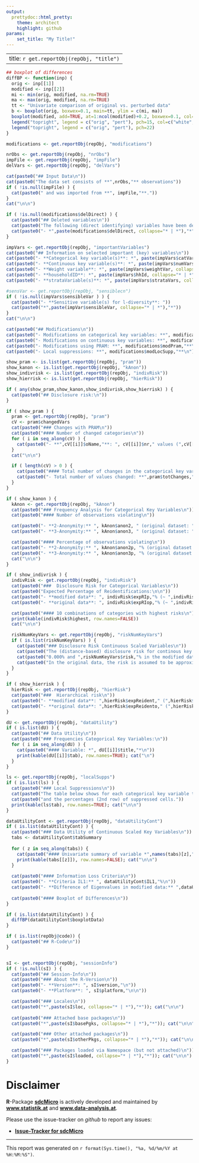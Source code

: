 ```yaml
---
output:
  prettydoc::html_pretty:
    theme: architect
    highlight: github
params: 
    set_title: "My Title!"
---
```


---
title: `r get.reportObj(repObj, "title")`
---

```r
## boxplot of differences
diffBP <- function(inp) {
  orig <- inp[[1]]
  modified <- inp[[2]]
  mi <- min(orig, modified, na.rm=TRUE)
  ma <- max(orig, modified, na.rm=TRUE)
  tt <- "Univariate comparison of original vs. perturbed data"
  b <- boxplot(orig, boxwex=0.1, main=tt, ylim = c(mi, ma))
  boxplot(modified, add=TRUE, at=1:ncol(modified)+0.2, boxwex=0.1, col="lightgrey", xaxt="n",xlab="")
  legend("topright", legend = c("orig", "pert"), pch=15, col=c("white", "lightgrey"))
  legend("topright", legend = c("orig", "pert"), pch=22)
}
```

```r
modifications <- get.reportObj(repObj, "modifications") 
```

```r
nrObs <- get.reportObj(repObj, "nrObs")
impFile <- get.reportObj(repObj, "impFile")
delVars <- get.reportObj(repObj, "delVars")

cat(paste0("## Input Data\n"))
cat(paste0("The data set consists of **",nrObs,"** observations"))
if ( !is.null(impFile) ) {
  cat(paste0(" and was imported from **", impFile,"**."))
} 
cat("\n\n")
```

```r
if ( !is.null(modifications$delDirect) ) {
  cat(paste0("## Deleted variables\n"))
  cat(paste0("The following (direct identifying) variables have been deleted from the data set:\n\n"))
  cat(paste0("- *",paste(modifications$delDirect, collapse="* | *"),"*"))
}
```

```r
impVars <- get.reportObj(repObj, "importantVariables")
cat(paste0("## Information on selected important (key) variables\n"))
cat(paste0("- **Categorical key variable(s)**: *", paste(impVars$catVars, collapse="* | *"),"*\n")) 
cat(paste0("- **Continuous key variable(s)**: *", paste(impVars$numVars, collapse="* | *"),"*\n")) 
cat(paste0("- **Weight variable**: *", paste(impVars$weightVar, collapse="* | *"),"*\n")) 
cat(paste0("- **householdID**: *", paste(impVars$hhId, collapse="* | *"),"*\n")) 
cat(paste0("- **strataVariable(s)**: *", paste(impVars$strataVars, collapse="* | *"),"*\n")) 

#sensVar <- get.reportObj(repObj, "sensiblecn")
if ( !is.null(impVars$sensibleVar ) ) {
  cat(paste0("- **Sensitive variable(s) for l-diversity**: "))
  cat(paste0("*",paste(impVar$sensibleVar, collapse="* | *"),"*"))
}
cat("\n\n")
```

```r
cat(paste0("## Modifications\n"))
cat(paste0("- Modifications on categorical key variables: **", modifications$modCat,"**\n"))
cat(paste0("- Modifications on continuous key variables: **", modifications$modNum,"**\n"))
cat(paste0("- Modifications using PRAM: **", modifications$modPram,"**\n"))
cat(paste0("- Local suppressions: **", modifications$modLocSupp,"**\n"))
```


```r
show_pram <- is.list(get.reportObj(repObj, "pram"))
show_kanon <- is.list(get.reportObj(repObj, "kAnon"))
show_indivrisk <- is.list(get.reportObj(repObj, "indivRisk"))
show_hierrisk <- is.list(get.reportObj(repObj, "hierRisk"))

if ( any(show_pram,show_kanon,show_indivrisk,show_hierrisk) ) {
  cat(paste0("## Disclosure risk:\n"))  
}
```


```r
if ( show_pram ) {
  pram <- get.reportObj(repObj, "pram")
  cV <- pram$changedVars
  cat(paste0("### Changes with PRAM\n"))
  cat(paste0("#### Number of changed categories\n")) 
  for ( i in seq_along(cV) ) {
    cat(paste0("- **",cV[[i]]$oName,"**: ", cV[[i]]$nr," values (",cV[[i]]$perc,"%) changed!\n"))
  }
  cat("\n\n")

  if ( length(cV) > 0 ) {
    cat(paste0("#### Total number of changes in the categorical key variables due to PRAM\n")) 
    cat(paste0("- Total number of values changed: **",pram$totChanges,"** (",pram$percChanges,"%)\n")) 
  }
}
```

```r
if ( show_kanon ) {
  kAnon <- get.reportObj(repObj, "kAnon")
  cat(paste0("### Frequency Analysis for Categorical Key Variables\n"))
  cat(paste0("#### Number of observations violating\n"))

  cat(paste0("- **2-Anonymity:** ", kAnon$anon2, " (original dataset: ",kAnon$anon2o,")\n"))
  cat(paste0("- **3-Anonymity:** ", kAnon$anon3, " (original dataset: ",kAnon$anon3o,")\n\n\n"))

  cat(paste0("#### Percentage of observations violating\n"))
  cat(paste0("- **2-Anonymity:** ", kAnon$anon2p, "% (original dataset: ",kAnon$anon2op,"%)\n"))
  cat(paste0("- **3-Anonymity:** ", kAnon$anon3p, "% (original dataset: ",kAnon$anon3op,"%)\n"))  
  cat("\n\n")
}
```

```r
if ( show_indivrisk ) {
  indivRisk <- get.reportObj(repObj, "indivRisk")
  cat(paste0("###  Disclosure Risk for Categorical Variables\n"))
  cat(paste0("Expected Percentage of Reidentifications:\n\n"))
  cat(paste0("- **modified data**: ", indivRisk$expRIp,"% (~ ",indivRisk$expRI," observations)\n"))
  cat(paste0("- **original data**: ", indivRisk$expRIop,"% (~ ",indivRisk$expRIo," observations)\n\n\n"))

  cat(paste0("#### 10 combinations of categories with highest risks\n"))
  print(kable(indivRisk$highest, row.names=FALSE))
  cat("\n\n")

  riskNumKeyVars <- get.reportObj(repObj, "riskNumKeyVars")
  if ( is.list(riskNumKeyVars) ) {
    cat(paste0("### Disclosure Risk Continuous Scaled Variables\n"))
    cat(paste0("The (distance-based) disclosure risk for continous key variables is between "))
    cat(paste0("0.000% and ",riskNumKeyVars$risk,"% in the modified data.\n\n"))
    cat(paste0("In the original data, the risk is assumed to be approximately 100.000%.\n\n"))
  }
}
```


```r
if ( show_hierrisk ) {
  hierRisk <- get.reportObj(repObj, "hierRisk")
  cat(paste0("###  Hierarchical risk\n"))
  cat(paste0("- **modified data**: ",hierRisk$expReident," (",hierRisk$expReidentp,"%)\n"))
  cat(paste0("- **original data**: ",hierRisk$expReidento," (",hierRisk$expReidentop,"%)\n"))
}
```

```r
dU <- get.reportObj(repObj, "dataUtility")
if ( is.list(dU) ) {
  cat(paste0("## Data Utility\n"))
  cat(paste0("### Frequencies Categorical Key Variables:\n"))
  for ( i in seq_along(dU) ) {
    cat(paste0("#### Variable: *", dU[[i]]$title,"*\n"))
    print(kable(dU[[i]]$tab), row.names=TRUE); cat("\n")
  }
}
```

```r
ls <- get.reportObj(repObj, "localSupps")
if ( is.list(ls) ) {
  cat(paste0("### Local Suppressions\n"))
  cat(paste0("The table below shows for each categorical key variable the number (1st row) "))
  cat(paste0("and the percentages (2nd row) of suppressed cells."))
  print(kable(ls$tab), row.names=TRUE); cat("\n\n")
}
```

```r
dataUtilityCont <- get.reportObj(repObj, "dataUtilityCont")
if ( is.list(dataUtilityCont) ) {
  cat(paste0("### Data Utility of Continuous Scaled Key Variables\n"))
  tabs <- dataUtilityCont$tabSummary
  
  for ( z in seq_along(tabs)) {
    cat(paste0("#### Univariate summary of variable *",names(tabs)[z],"*\n"))
    print(kable(tabs[[z]]), row.names=FALSE); cat("\n\n")
  }
  
  cat(paste0("#### Information Loss Criteria\n"))
  cat(paste0("- **Criteria IL1:** ", dataUtilityCont$IL1,"%\n"))
  cat(paste0("- **Difference of Eigenvalues in modified data:** ",dataUtilityCont$diffEigen,"% (0.00% in original data)\n\n"))
  
  cat(paste0("#### Boxplot of Differences\n"))
}
```

```r
if ( is.list(dataUtilityCont) ) {
  diffBP(dataUtilityCont$boxplotData)
}
```

```r
if ( is.list(repObj@code)) {
  cat(paste0("## R-Code\n"))
}
```
```r
```


```r
sI <- get.reportObj(repObj, "sessionInfo")
if ( !is.null(sI) ) {
  cat(paste0("## Session-Info\n"))
  cat(paste0("### About the R-Version\n"))
  cat(paste0("- **Version**: ", sI$version,"\n"))
  cat(paste0("- **Platform**: ", sI$platform,"\n\n"))

  cat(paste0("### Locales\n"))
  cat(paste0("*",paste(sI$loc, collapse="* | *"),"*")); cat("\n\n")
  
  cat(paste0("### Attached base packages\n"))
  cat(paste0("*",paste(sI$basePgks, collapse="* | *"),"*")); cat("\n\n")

  cat(paste0("### Other attached packages\n"))
  cat(paste0("*",paste(sI$otherPkgs, collapse="* | *"),"*")); cat("\n\n")

  cat(paste0("### Packages loaded via Namespace (but not attached)\n"))
  cat(paste0("*",paste(sI$loaded, collapse="* | *"),"*")); cat("\n\n")
}
```

# Disclaimer
**R**-Package [**sdcMicro**](https://cran.r-project.org/web/packages/sdcMicro/) is actively developed and maintained by
[**www.statistik.at**](http://www.statistik.at "Statistics Austria") and [**www.data-analysis.at**](http://www.data-analysis.at "www.data-analysis.at").

Please use the issue-tracker on *github* to report any issues:

- [**Issue-Tracker for sdcMicro**](https://github.com/alexkowa/sdcMicro/issues)

--------------------------------------
This report was generated on `r format(Sys.time(), "%a, %d/%m/%Y at %H:%M:%S")`.

